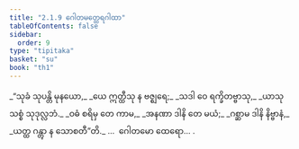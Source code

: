 ```yaml
---
title: "2.1.9 ဂေါတမတ္ထေရဂါထာ"
tableOfContents: false
sidebar:
  order: 9
type: "tipitaka"
basket: "su"
book: "th1"
---
```



<DynamicBreadcrumb />

<Division number="137" book="th1" e="ch" v="19" p="249">

<Paragraph number="298" type="verses" book="th1">
_“သုခံ သုပန္တိ မုနယော,_  
_ယေ ဣတ္ထီသု န ဗဇ္ဈရေ;_  
_သဒါ ဝေ ရက္ခိတဗ္ဗာသု,_  
_ယာသု သစ္စံ သုဒုလ္လဘံ._  

</Paragraph>

</Division>
<Division number="138" book="th1" e="ch" v="19" p="249">

<Paragraph number="299" type="verses" book="th1">
_ဝဓံ စရိမှ တေ ကာမ,_  
_အနဏာ ဒါနိ တေ မယံ;_  
_ဂစ္ဆာမ ဒါနိ နိဗ္ဗာနံ,_  
_ယတ္ထ ဂန္တွာ န သောစတီ”တိ._  


</Paragraph>
</Division>

<Paragraph number="300" type="center" book="th1">
…  ဂေါတမော ထေရော… .
</Paragraph>